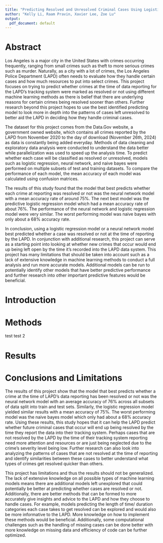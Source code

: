 ```yaml
---
title: "Predicting Resolved and Unresolved Criminal Cases Using Logistic Regression"
author: "Kelly Li, Raam Pravin, Xavier Lee, Zoe Lu"
output:
  pdf_document: default
---
```


# Abstract
Los Angeles is a major city in the United States with crimes occurring frequently, ranging from small crimes such as theft to more serious crimes such as murder. Naturally, as a city with a lot of crimes, the Los Angeles Police Department (LAPD) often needs to evaluate how they handle certain cases and how much resources to put into select crimes. This project focuses on trying to predict whether crimes at the time of data reporting for the LAPD’s tracking system were marked as resolved or not using different machine learning methods as there is belief that there are underlying reasons for certain crimes being resolved sooner than others. Further research beyond this project hopes to use the best identified predicting model to look more in depth into the patterns of cases left unresolved to better aid the LAPD in deciding how they handle criminal cases. 

The dataset for this project comes from the Data.Gov website, a government owned website, which contains all crimes reported by the LAPD from November 2020 to the day of download (November 26th, 2024) as data is constantly being added everyday. Methods of data cleaning and exploratory data analysis were conducted to understand the data better while parallelization was used to speed up the analysis time. To predict whether each case will be classified as resolved or unresolved, models such as logistic regression, neural network, and naive bayes were performed on multiple subsets of test and training datasets. To compare the performance of each model, the mean accuracy of each model was calculated using confusion matrices. 

The results of this study found that the model that best predicts whether each crime at reporting was resolved or not was the neural network model with a mean accuracy rate of around 75%. The next best model was the predictive logistic regression model which had a mean accuracy rate of about 76%. The performance of the neural network and logistic regression model were very similar. The worst performing model was naive bayes with only about a 68% accuracy rate. 

In conclusion, using a logistic regression model or a neural network model best predicted whether a case was resolved or not at the time of reporting by the LAPD. In conjunction with additional research, this project can serve as a starting point into looking at whether new crimes that occur would end up being left open by the time it’s recorded into the LAPD data system. This project has many limitations that should be taken into account such as a lack of extensive knowledge in machine learning methods to conduct a full analysis and run more accurate models. Additional models can be run to potentially identify other models that have better predictive performance and further research into other important predictive features would be beneficial. 


# Introduction




# Methods 

test test 2

# Results

# Conclusions and Limitations
The results of this project show that the model that best predicts whether a crime at the time of LAPD’s data reporting has been resolved or not was the neural network model with an average accuracy of 76% across all subsets of data split into train and test sets. Similarly, the logistic regression model yielded similar results with a mean accuracy of 75%. The worst performing model was the naive bayes model which only had about a 68% accuracy rate. Using these results, this study hopes that it can help the LAPD predict whether future criminal cases that occur will end up being resolved by the time they report the data into their tracking system. Perhaps cases that are not resolved by the LAPD by the time of their tracking system reporting need more attention and resources or are just being neglected due to the crime’s severity level being low. Further research can also look into analyzing the patterns of cases that are not resolved at the time of reporting and identify similarities between these cases to better understand what types of crimes get resolved quicker than others. 

This project has limitations and thus the results should not be generalized. The lack of extensive knowledge on all possible types of machine learning models means there are additional models left unexplored that could potentially be better at predicting whether cases are resolved or not. Additionally, there are better methods that can be formed to more accurately give insights and advice to the LAPD and how they choose to handle cases. For example, models predicting the length of time/ duration categories each case takes to get resolved can be explored and would also be more informative to the LAPD. More knowledge on how to implement these methods would be beneficial. Additionally, some computational challenges such as the handling of missing cases can be done better with more knowledge on missing data and efficiency of code can be further optimized. 






